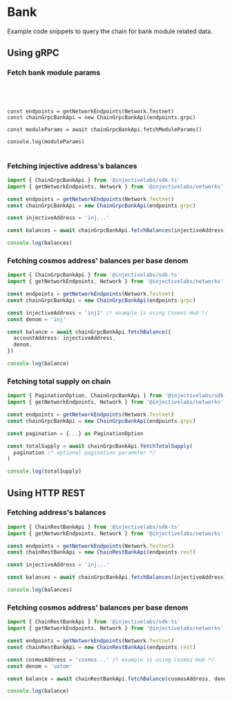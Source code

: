 # Bank

Example code snippets to query the chain for bank module related data.

## Using gRPC

### Fetch bank module params

<pre class="language-ts">
<code class="lang-ts">
<strong>
</strong>

const endpoints = getNetworkEndpoints(Network.Testnet)
const chainGrpcBankApi = new ChainGrpcBankApi(endpoints.grpc)

const moduleParams = await chainGrpcBankApi.fetchModuleParams()

console.log(moduleParams)
</code>
</pre>

### Fetching injective address's balances

```ts
import { ChainGrpcBankApi } from '@injectivelabs/sdk-ts'
import { getNetworkEndpoints, Network } from '@injectivelabs/networks'

const endpoints = getNetworkEndpoints(Network.Testnet)
const chainGrpcBankApi = new ChainGrpcBankApi(endpoints.grpc)

const injectiveAddress = 'inj...'

const balances = await chainGrpcBankApi.fetchBalances(injectiveAddress)

console.log(balances)
```

### Fetching cosmos address' balances per base denom

```ts
import { ChainGrpcBankApi } from '@injectivelabs/sdk-ts'
import { getNetworkEndpoints, Network } from '@injectivelabs/networks'

const endpoints = getNetworkEndpoints(Network.Testnet)
const chainGrpcBankApi = new ChainGrpcBankApi(endpoints.grpc)

const injectiveAddress = 'inj1' /* example is using Cosmos Hub */
const denom = 'inj'

const balance = await chainGrpcBankApi.fetchBalance({
  accountAddress: injectiveAddress,
  denom,
})

console.log(balance)
```

### Fetching total supply on chain

```ts
import { PaginationOption, ChainGrpcBankApi } from '@injectivelabs/sdk-ts'
import { getNetworkEndpoints, Network } from '@injectivelabs/networks'

const endpoints = getNetworkEndpoints(Network.Testnet)
const chainGrpcBankApi = new ChainGrpcBankApi(endpoints.grpc)

const pagination = {...} as PaginationOption

const totalSupply = await chainGrpcBankApi.fetchTotalSupply(
  pagination /* optional pagination parameter */
)

console.log(totalSupply)
```

## Using HTTP REST

### Fetching address's balances

```ts
import { ChainRestBankApi } from '@injectivelabs/sdk-ts'
import { getNetworkEndpoints, Network } from '@injectivelabs/networks'

const endpoints = getNetworkEndpoints(Network.Testnet)
const chainRestBankApi = new ChainRestBankApi(endpoints.rest)

const injectiveAddress = 'inj...'

const balances = await chainGrpcBankApi.fetchBalances(injectiveAddress)

console.log(balances)
```

### Fetching cosmos address' balances per base denom

```ts
import { ChainRestBankApi } from '@injectivelabs/sdk-ts'
import { getNetworkEndpoints, Network } from '@injectivelabs/networks'

const endpoints = getNetworkEndpoints(Network.Testnet)
const chainRestBankApi = new ChainRestBankApi(endpoints.rest)

const cosmosAddress = 'cosmos...' /* example is using Cosmos Hub */
const denom = 'uatom'

const balance = await chainRestBankApi.fetchBalance(cosmosAddress, denom)

console.log(balance)
```
